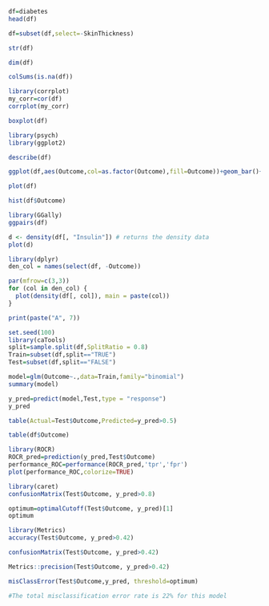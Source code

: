 ```{r}
df=diabetes
head(df)
```
```{r}
df=subset(df,select=-SkinThickness)
```


```{r}
str(df)
```


```{r}
dim(df)
```


```{r}
colSums(is.na(df))
```
```{r}
library(corrplot)
my_corr=cor(df)
corrplot(my_corr)
```


```{r}
boxplot(df)
```

```{r}
library(psych)
library(ggplot2)
```


```{r}
describe(df)
```
```{r}
ggplot(df,aes(Outcome,col=as.factor(Outcome),fill=Outcome))+geom_bar()+ggtitle("bargraph")
```
```{r}
plot(df)
```

```{r}
hist(df$Outcome)
```
```{r}
library(GGally)
ggpairs(df)
```
```{r}
d <- density(df[, "Insulin"]) # returns the density data
plot(d)
```
```{r}
library(dplyr)
den_col = names(select(df, -Outcome))

par(mfrow=c(3,3))
for (col in den_col) {
  plot(density(df[, col]), main = paste(col))
}
```
```{r}
print(paste("A", 7))
```


```{r}
set.seed(100)
library(caTools)
split=sample.split(df,SplitRatio = 0.8)
Train=subset(df,split=="TRUE")
Test=subset(df,split=="FALSE")
```


```{r}
model=glm(Outcome~.,data=Train,family="binomial")
summary(model)
```

```{r}
y_pred=predict(model,Test,type = "response")
y_pred
```


```{r}
table(Actual=Test$Outcome,Predicted=y_pred>0.5)
```
```{r}
table(df$Outcome)
```


```{r}
library(ROCR)
ROCR_pred=prediction(y_pred,Test$Outcome)
performance_ROC=performance(ROCR_pred,'tpr','fpr')
plot(performance_ROC,colorize=TRUE)
```
```{r}
library(caret)
confusionMatrix(Test$Outcome, y_pred>0.8)

```




```{r}
optimum=optimalCutoff(Test$Outcome, y_pred)[1]
optimum
```
```{r}
library(Metrics)
accuracy(Test$Outcome, y_pred>0.42)
```
```{r}
confusionMatrix(Test$Outcome, y_pred>0.42)
```

```{r}
Metrics::precision(Test$Outcome, y_pred>0.42)
```
```{r}
misClassError(Test$Outcome,y_pred, threshold=optimum)
```


```{r}

#The total misclassification error rate is 22% for this model
```




